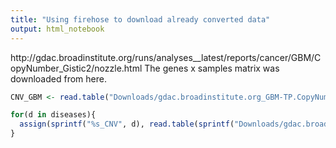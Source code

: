```yaml
---
title: "Using firehose to download already converted data"
output: html_notebook
---
```

http://gdac.broadinstitute.org/runs/analyses__latest/reports/cancer/GBM/CopyNumber_Gistic2/nozzle.html
The genes x samples matrix was downloaded from here.
```r
CNV_GBM <- read.table("Downloads/gdac.broadinstitute.org_GBM-TP.CopyNumber_Gistic2.Level_4.2016012800.0.0/all_data_by_genes.txt", header = TRUE)
```

```r
for(d in diseases){
  assign(sprintf("%s_CNV", d), read.table(sprintf("Downloads/gdac.broadinstitute.org_%s-TP.CopyNumber_Gistic2.Level_4.2016012800.0.0/all_data_by_genes.txt", d), header = TRUE))
}
```

